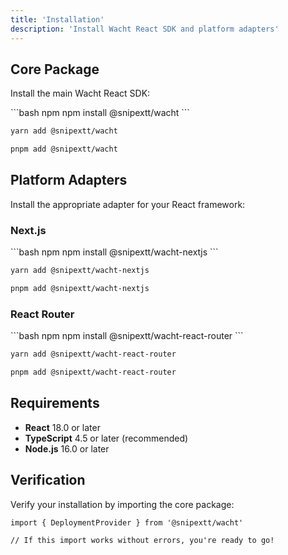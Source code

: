 ```yaml
---
title: 'Installation'
description: 'Install Wacht React SDK and platform adapters'
---
```


## Core Package

Install the main Wacht React SDK:

<CodeGroup>
```bash npm
npm install @snipextt/wacht
```

```bash yarn  
yarn add @snipextt/wacht
```

```bash pnpm
pnpm add @snipextt/wacht
```
</CodeGroup>

## Platform Adapters

Install the appropriate adapter for your React framework:

### Next.js

<CodeGroup>
```bash npm
npm install @snipextt/wacht-nextjs
```

```bash yarn
yarn add @snipextt/wacht-nextjs
```

```bash pnpm
pnpm add @snipextt/wacht-nextjs
```
</CodeGroup>

### React Router

<CodeGroup>
```bash npm
npm install @snipextt/wacht-react-router
```

```bash yarn
yarn add @snipextt/wacht-react-router
```

```bash pnpm
pnpm add @snipextt/wacht-react-router
```
</CodeGroup>

## Requirements

- **React** 18.0 or later
- **TypeScript** 4.5 or later (recommended)
- **Node.js** 16.0 or later

## Verification

Verify your installation by importing the core package:

```tsx
import { DeploymentProvider } from '@snipextt/wacht'

// If this import works without errors, you're ready to go!
```